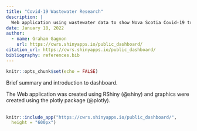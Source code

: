 ---
title: "Covid-19 Wastewater Research"
description: | 
  Web application using wastewater data to show Nova Scotia Covid-19 trends.
date: January 18, 2022
author:
  - name: Graham Gagnon
    url: https://cwrs.shinyapps.io/public_dashboard/
citation_url: https://cwrs.shinyapps.io/public_dashboard/
bibliography: references.bib
---

```{r setup, include=FALSE}
knitr::opts_chunk$set(echo = FALSE)
```

Brief summary and introduction to dashboard.

The Web application was created using RShiny (@shiny) and graphics were created using  the plotly package (@plotly).  
<br>


```{r, echo= FALSE, layout="l-page", fig.cap = "Link to Live Site: https://cwrs.shinyapps.io/public_dashboard/" }
knitr::include_app("https://cwrs.shinyapps.io/public_dashboard/",
  height = "600px")
```


